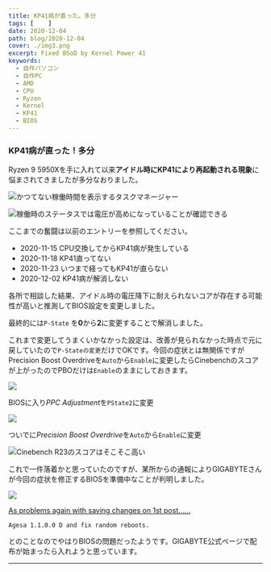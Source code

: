 ```yaml
---
title: KP41病が直った。多分
tags: [    ]
date: 2020-12-04
path: blog/2020-12-04
cover: ./img3.png
excerpt: Fixed BSoD by Kernel Power 41
keywords:
  - 自作パソコン
  - 自作PC
  - AMD
  - CPU
  - Ryzen
  - Kernel
  - KP41
  - BIOS
---
```


### KP41病が直った！多分

Ryzen 9 5950Xを手に入れて以来**アイドル時にKP41により再起動される現象**に悩まされてきましたが多分なおりました。

![かつてない稼働時間を表示するタスクマネージャー](./img2.png)

![稼働時のステータスでは電圧が高めになっていることが確認できる](./img3.png)

ここまでの奮闘は以前のエントリーを参照してください。

- <Link to="/blog/2020-11-15">2020-11-15 CPU交換してからKP41病が発生している</Link>
- <Link to="/blog/2020-11-18">2020-11-18 KP41直ってない</Link>
- <Link to="/blog/2020-11-23">2020-11-23 いつまで経ってもKP41が直らない</Link>
- <Link to="/blog/2020-12-02">2020-12-02 KP41病が解消しない</Link>

各所で相談した結果、アイドル時の電圧降下に耐えられないコアが存在する可能性が高いと推測してBIOS設定を変更しました。

最終的には`P-State` を**0**から**2**に変更することで解消しました。

これまで変更してうまくいかなかった設定は、改善が見られなかった時点で元に戻していたので`P-Stateの変更`だけでOKです。今回の症状とは無関係ですがPrecision Boost Overdriveを`Auto`から`Enable`に変更したらCinebenchのスコアが上がったのでPBOだけは`Enable`のままにしておきます。

![](./img5.png)

BIOSに入り*PPC Adjustment*を`PState2`に変更

![](./img6.png)

ついでに*Precision Boost Overdrive*を`Auto`から`Enable`に変更

![Cinebench R23のスコアはそこそこ高い](./img1.png)

これで一件落着かと思っていたのですが、某所からの通報によりGIGABYTEさんが今回の症状を修正するBIOSを準備中なことが判明しました。

![](./img4.png)

[As problems again with saving changes on 1st post......](https://www.tweaktownforum.com/forum/tech-support-from-vendors/gigabyte/28656-gigabyte-latest-beta-bios/page808#post975657)

`Agesa 1.1.0.0 D and fix random reboots.`

とのことなのでやはりBIOSの問題だったようです。GIGABYTE公式ページで配布が始まったら入れようと思っています。

---